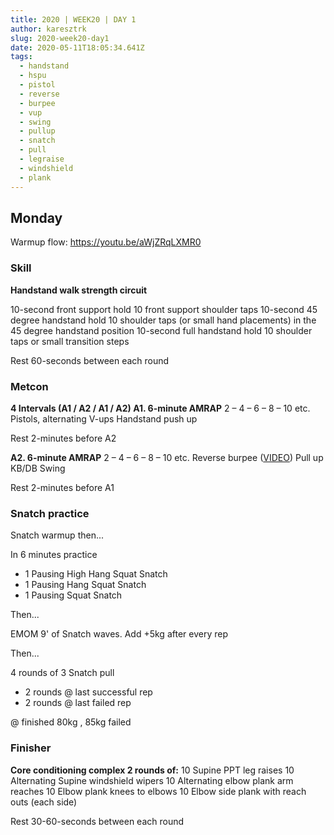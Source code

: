 ```yaml
---
title: 2020 | WEEK20 | DAY 1
author: karesztrk
slug: 2020-week20-day1
date: 2020-05-11T18:05:34.641Z
tags:
  - handstand
  - hspu
  - pistol
  - reverse
  - burpee
  - vup
  - swing
  - pullup
  - snatch
  - pull
  - legraise
  - windshield
  - plank
---
```


## Monday

Warmup flow: <https://youtu.be/aWjZRqLXMR0>

### Skill

**Handstand walk strength circuit**

10-second front support hold
10 front support shoulder taps
10-second 45 degree handstand hold
10 shoulder taps (or small hand placements) in the 45 degree handstand position
10-second full handstand hold
10 shoulder taps or small transition steps

Rest 60-seconds between each round

### Metcon

**4 Intervals (A1 / A2 / A1 / A2)
A1. 6-minute AMRAP**
2 – 4 – 6 – 8 – 10 etc.
Pistols, alternating
V-ups
Handstand push up

Rest 2-minutes before A2

**A2. 6-minute AMRAP**
2 – 4 – 6 – 8 – 10 etc.
Reverse burpee ([VIDEO](https://vimeo.com/385436203/14e8d95024))
Pull up
KB/DB Swing

Rest 2-minutes before A1

### Snatch practice

Snatch warmup then...

In 6 minutes practice

- 1 Pausing High Hang Squat Snatch
- 1 Pausing Hang Squat Snatch
- 1 Pausing Squat Snatch

Then...

EMOM 9' of Snatch waves. Add +5kg after every rep

Then...

4 rounds of 3 Snatch pull

- 2 rounds @ last successful rep
- 2 rounds @ last failed rep

@ finished 80kg , 85kg failed

### Finisher

**Core conditioning complex 2 rounds of:**
10 Supine PPT leg raises
10 Alternating Supine windshield wipers
10 Alternating elbow plank arm reaches
10 Elbow plank knees to elbows
10 Elbow side plank with reach outs (each side)

Rest 30-60-seconds between each round
